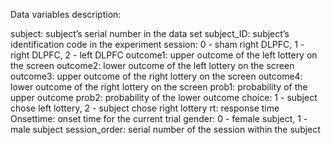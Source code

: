Data variables description:

subject: subject's serial number in the data set
subject_ID: subject's identification code in the experiment
session: 0 - sham right DLPFC, 1 - right DLPFC, 2 - left DLPFC
outcome1: upper outcome of the left lottery on the screen
outcome2: lower outcome of the left lottery on the screen
outcome3: upper outcome of the right lottery on the screen
outcome4: lower outcome of the right lottery on the screen
prob1: probability of the upper outcome
prob2: probability of the lower outcome
choice: 1 - subject chose left lottery, 2 - subject chose right lottery
rt: response time
Onsettime: onset time for the current trial
gender: 0 - female subject, 1 - male subject
session_order: serial number of the session within the subject



